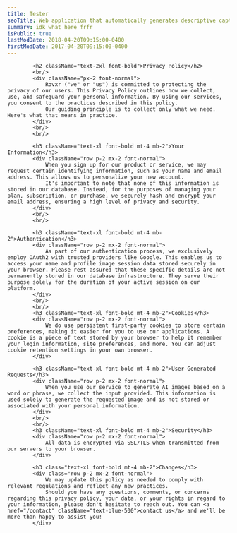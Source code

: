 ```yaml
---
title: Tester
seoTitle: Web application that automatically generates descriptive captions for images using a Blind Language-Image Pre-training (BLIP) model.
summary: idk what here frfr
isPublic: true
lastModDate: 2018-04-20T09:15:00-0400
firstModDate: 2017-04-20T09:15:00-0400
---
```


            <h2 className="text-2xl font-bold">Privacy Policy</h2>
            <br/>
            <div className="px-2 font-normal">
                Rovxr ("we" or "us") is committed to protecting the privacy of our users. This Privacy Policy outlines how we collect, use, and safeguard your personal information. By using our services, you consent to the practices described in this policy.
                Our guiding principle is to collect only what we need. Here's what that means in practice.
            </div>
            <br/>
            <br/>

            <h3 className="text-xl font-bold mt-4 mb-2">Your Information</h3>
            <div className="row p-2 mx-2 font-normal">
                When you sign up for our product or service, we may request certain identifying information, such as your name and email address. This allows us to personalize your new account.
                It's important to note that none of this information is stored in our database. Instead, for the purposes of managing your plan, subscription, or purchase, we securely hash and encrypt your email address, ensuring a high level of privacy and security.
            </div>
            <br/>
            <br/>

            <h3 className="text-xl font-bold mt-4 mb-2">Authentication</h3>
            <div className="row p-2 mx-2 font-normal">
                As part of our authentication process, we exclusively employ OAuth2 with trusted providers like Google. This enables us to access your name and profile image session data stored securely in your browser. Please rest assured that these specific details are not permanently stored in our database infrastructure. They serve their purpose solely for the duration of your active session on our platform.
            </div>
            <br/>
            <br/>
            <h3 className="text-xl font-bold mt-4 mb-2">Cookies</h3>
            <div className="row p-2 mx-2 font-normal">
                We do use persistent first-party cookies to store certain preferences, making it easier for you to use our applications. A cookie is a piece of text stored by your browser to help it remember your login information, site preferences, and more. You can adjust cookie retention settings in your own browser.
            </div>

            <h3 className="text-xl font-bold mt-4 mb-2">User-Generated Requests</h3>
            <div className="row p-2 mx-2 font-normal">
                When you use our service to generate AI images based on a word or phrase, we collect the input provided. This information is used solely to generate the requested image and is not stored or associated with your personal information.
            </div>
            <br/>
            <br/>
            <h3 className="text-xl font-bold mt-4 mb-2">Security</h3>
            <div className="row p-2 mx-2 font-normal">
                All data is encrypted via SSL/TLS when transmitted from our servers to your browser.
            </div>

            <h3 class="text-xl font-bold mt-4 mb-2">Changes</h3>
            <div class="row p-2 mx-2 font-normal">
                We may update this policy as needed to comply with relevant regulations and reflect any new practices.
                Should you have any questions, comments, or concerns regarding this privacy policy, your data, or your rights in regard to your information, please don't hesitate to reach out. You can <a href="/contact" className="text-blue-500">contact us</a> and we'll be more than happy to assist you!
            </div>
